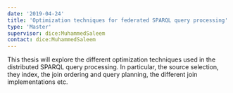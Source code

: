 ```yaml
---
date: '2019-04-24'
title: 'Optimization techniques for federated SPARQL query processing'
type: 'Master'
supervisor: dice:MuhammedSaleem
contact: dice:MuhammedSaleem
---
```


This thesis will explore the different  optimization techniques used in the distributed SPARQL query processing. In particular, the source selection, they index, the join ordering and query planning, the different join implementations etc.
